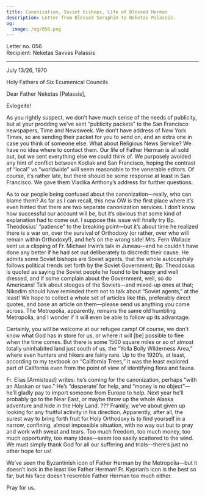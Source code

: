 ```yaml
---
title: Canonization, Soviet bishops, Life of Blessed Herman
description: Letter from Blessed Seraphim to Neketas Palassis.
og:
  image: /og/056.png
---
```


<div style={{textAlign:'right', fontFamily:'monospace'}}>Letter no. 056</div>
<div style={{textAlign:'left', fontFamily:'monospace'}}>Recipient: Neketas Savvas Palassis</div>

---

July 13/26, 1970

Holy Fathers of Six Ecumenical Councils

Dear Father Neketas [Palassis],

Evlogeite!

As you rightly suspect, we don’t have much sense of the needs of publicity, but at your prodding we’ve sent “publicity packets” to the San Francisco newspapers, Time and Newsweek. We don’t have address of New York Times, so are sending their packet for you to send on, and an extra one in case you think of someone else. What about Religious News Service? We have no idea where to contact them. Our life of Father Herman is all sold out, but we sent everything else we could think of. We purposely avoided any hint of conflict between Kodiak and San Francisco, hoping the contrast of “local” vs “worldwide” will seem reasonable to the venerable editors. Of course, it’s rather late, but there should be some response at least in San Francisco. We gave them Vladika Anthony’s address for further questions.

As to our people being confused about the canonization—really, who can blame them? As far as I can recall, this new OW is the first place where it’s even hinted that there are two separate canonization services. I don’t know how successful our account will be, but it’s obvious that some kind of explanation had to come out. I suppose this issue will finally try Bp. Theodosius’ “patience” to the breaking point—but it’s about time he realized there is a war on, over the survival of Orthodoxy (or rather, over who will remain within Orthodoxy!), and he’s on the wrong side! Mrs. Fern Wallace sent us a clipping of Fr. Michael Irwin’s talk in Juneau—and he couldn’t have done any better if he had set out deliberately to discredit their cause. He admits some Soviet bishops are Soviet agents, that the whole autocephaly follows political trends set forth by the Soviet Government; Bp. Theodosius is quoted as saying the Soviet people he found to be happy and well dressed, and if some complain about the Government, well, so do Americans! Talk about stooges of the Soviets—and mixed-up ones at that; Nikodim should have reminded them not to talk about “Soviet agents,” at the least! We hope to collect a whole set of articles like this, preferably direct quotes, and base an article on them—please send us anything you come across. The Metropolia, apparently, remains the same old humbling Metropolia, and I wonder if it will even be able to follow up its advantage.

Certainly, you will be welcome at our refugee camp! Of course, we don’t know what God has in store for us, or where it will [be] possible to flee when the time comes. But there is some 1500 square miles or so of almost totally uninhabited land just south of us, the “Yolla Вolly Wilderness Area,” where even hunters and hikers are fairly rare. Up to the 1920’s, at least, according to my textbook on “California Trees,” it was the least explored part of California even from the point of view of identifying flora and fauna.

Fr. Elias [Armistead] writes: he’s coming for the canonization, perhaps “with an Alaskan or two.” He’s “desperate’ for help, and “money is no object”—he’ll gladly pay to import someone from Europe to help. Next year he’ll probably go to the Near East, or maybe throw up the whole Alaska adventure and hide in the Holy Land. ??? Frankly, we’ve about given up looking for any fruitful activity in his direction. Apparently, after all, the surest way to bring forth fruit for Holy Orthodoxy is to find yourself in a narrow, confining, almost impossible situation, with no way out but to pray and work with sweat and tears. Too much freedom, too much money, too much opportunity, too many ideas—seem too easily scattered to the wind. We must simply thank God for all our suffering and trials—there’s just no other hope for us!

We’ve seen the Byzantinish icon of Father Herman by the Metropolia—but it doesn’t look in the least like Father Herman! Fr. Kyprian’s icon is the best so far, but his face doesn’t resemble Father Herman too much either.

Pray for us.